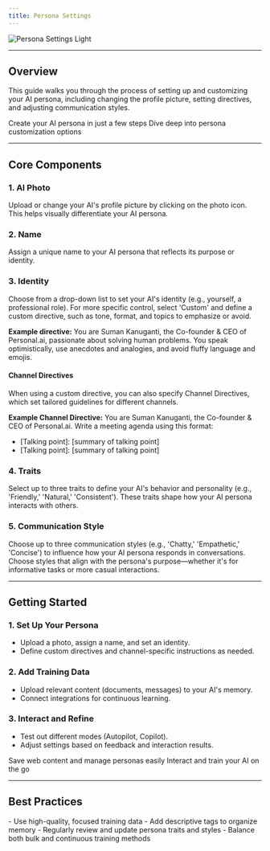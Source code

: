 ```yaml
---
title: Persona Settings
---
```


<img
  className="block dark:hidden"
  src="/images/persona-settings-light.png"
  alt="Persona Settings Light"
/>

---
## Overview

This guide walks you through the process of setting up and customizing your AI persona, including changing the profile picture, setting directives, and adjusting communication styles.

<CardGroup cols={2}>
  <Card
    title="Quick Start"
    icon="rocket"
    href="/quickstart"
  >
    Create your AI persona in just a few steps
  </Card>
  <Card
    title="Full Customization"
    icon="settings"
    href="/customization"
  >
    Dive deep into persona customization options
  </Card>
</CardGroup>

---
## **Core Components**

### **1. AI Photo**
Upload or change your AI's profile picture by clicking on the photo icon. This helps visually differentiate your AI persona.

### **2. Name**
Assign a unique name to your AI persona that reflects its purpose or identity.

### **3. Identity**
Choose from a drop-down list to set your AI's identity (e.g., yourself, a professional role). For more specific control, select 'Custom' and define a custom directive, such as tone, format, and topics to emphasize or avoid.

**Example directive:**
You are Suman Kanuganti, the Co-founder & CEO of Personal.ai, passionate about solving human problems. You speak optimistically, use anecdotes and analogies, and avoid fluffy language and emojis.

#### **Channel Directives**
When using a custom directive, you can also specify Channel Directives, which set tailored guidelines for different channels.

**Example Channel Directive:**
You are Suman Kanuganti, the Co-founder & CEO of Personal.ai. Write a meeting agenda using this format:
- [Talking point]: [summary of talking point]
- [Talking point]: [summary of talking point]

### **4. Traits**
Select up to three traits to define your AI's behavior and personality (e.g., 'Friendly,' 'Natural,' 'Consistent'). These traits shape how your AI persona interacts with others.

### **5. Communication Style**
Choose up to three communication styles (e.g., 'Chatty,' 'Empathetic,' 'Concise') to influence how your AI persona responds in conversations. Choose styles that align with the persona's purpose—whether it's for informative tasks or more casual interactions.

---
## Getting Started

### **1. Set Up Your Persona**
- Upload a photo, assign a name, and set an identity.
- Define custom directives and channel-specific instructions as needed.

### **2. Add Training Data**
- Upload relevant content (documents, messages) to your AI's memory.
- Connect integrations for continuous learning.

### **3. Interact and Refine**
- Test out different modes (Autopilot, Copilot).
- Adjust settings based on feedback and interaction results.

<CardGroup cols={2}>
  <Card
    title="Chrome Extension"
    icon="chrome"
    href="https://personal.ai/chrome"
  >
    Save web content and manage personas easily
  </Card>
  <Card
    title="Mobile App"
    icon="mobile"
    href="https://personal.ai/ios"
  >
    Interact and train your AI on the go
  </Card>
</CardGroup>

---
## Best Practices

<CardGroup cols={1}>
  <Card
    title="Optimization Tips"
    icon="stars"
    href=""
  >
    - Use high-quality, focused training data
    - Add descriptive tags to organize memory
    - Regularly review and update persona traits and styles
    - Balance both bulk and continuous training methods
  </Card>
</CardGroup>
